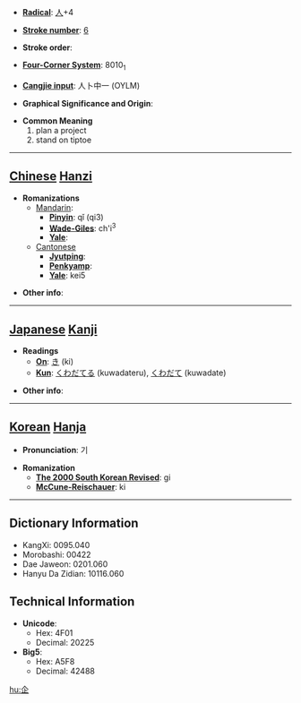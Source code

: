 * '''[[Wiktionary:Chinese radical index| Radical]]''': [[Wiktionary:Chinese radical index 人|人]]+4

* '''[[Wiktionary:Chinese total strokes index|Stroke number]]''': [[Wiktionary:Chinese total strokes index 6|6]]

* '''Stroke order''': 

* '''[[Wiktionary:Chinese four corner index|Four-Corner System]]''': 8010<sub>1</sub>

* '''[[Wiktionary:Chinese Cangjie index|Cangjie input]]''': 人卜中一 (OYLM)

* '''Graphical Significance and Origin''': 

* '''Common Meaning'''
*#plan a project
*# stand on tiptoe


----

== [[Chinese]] [[Hanzi]] ==

* '''Romanizations'''
** [[Mandarin]]:
*** '''[[Pinyin]]''': qǐ (qi3)
*** '''[[Wade-Giles]]''': ch'i<sup>3</sup>
*** '''[[Yale]]''': 
**[[Cantonese]]
***'''[[Jyutping]]''':
***'''[[Penkyamp]]''': 
***'''[[Yale]]''': kei5

* '''Other info''': 

----

== [[Japanese]] [[Kanji]] ==

* '''Readings'''
** '''[[On]]''': [[き]] (ki)
** '''[[Kun]]''': [[くわだてる]] (kuwadateru), [[くわだて]] (kuwadate)

* '''Other info''':  

----

== [[Korean]] [[Hanja]] ==

* '''Pronunciation''': 기

* '''Romanization'''
** '''[[The 2000 South Korean Revised Romanization|The 2000 South Korean Revised]]''': gi
** '''[[McCune-Reischauer]]''': ki

----

== Dictionary Information ==

* KangXi: 0095.040
* Morobashi: 00422
* Dae Jaweon: 0201.060
* Hanyu Da Zidian: 10116.060

== Technical Information ==

* '''Unicode''':
** Hex: 4F01
** Decimal: 20225
* '''Big5''':
** Hex: A5F8
** Decimal: 42488

[[hu:企]]